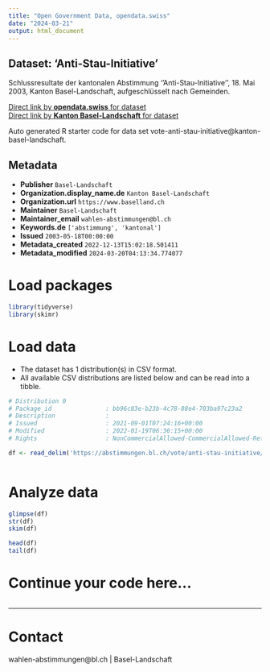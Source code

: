 ```yaml
---
title: "Open Government Data, opendata.swiss"
date: "2024-03-21"
output: html_document
---
```


## Dataset: 'Anti-Stau-Initiative'

Schlussresultate der kantonalen Abstimmung ''Anti-Stau-Initiative'', 18. Mai 2003, Kanton Basel-Landschaft, aufgeschlüsselt nach Gemeinden.

[Direct link by **opendata.swiss** for dataset](https://opendata.swiss/de/dataset/anti-stau-initiative)<br>
[Direct link by **Kanton Basel-Landschaft** for dataset](https://abstimmungen.bl.ch/vote/anti-stau-initiative/data)

Auto generated R starter code for data set vote-anti-stau-initiative@kanton-basel-landschaft.

## Metadata

- **Publisher** `Basel-Landschaft`
- **Organization.display_name.de** `Kanton Basel-Landschaft`
- **Organization.url** `https://www.baselland.ch`
- **Maintainer** `Basel-Landschaft`
- **Maintainer_email** `wahlen-abstimmungen@bl.ch`
- **Keywords.de** `['abstimmung', 'kantonal']`
- **Issued** `2003-05-18T00:00:00`
- **Metadata_created** `2022-12-13T15:02:18.501411`
- **Metadata_modified** `2024-03-20T04:13:34.774077`


# Load packages

```r

library(tidyverse)
library(skimr)

```

# Load data

-   The dataset has 1 distribution(s) in CSV format.
-   All available CSV distributions are listed below and can be read into a tibble.

```r

# Distribution 0
# Package_id               : bb96c83e-b23b-4c78-88e4-703ba97c23a2
# Description              : 
# Issued                   : 2021-09-01T07:24:16+00:00
# Modified                 : 2022-01-19T06:36:15+00:00
# Rights                   : NonCommercialAllowed-CommercialAllowed-ReferenceRequired

df <- read_delim('https://abstimmungen.bl.ch/vote/anti-stau-initiative/data-csv')



```

# Analyze data

```r

glimpse(df)
str(df)
skim(df)

head(df)
tail(df)

```

# Continue your code here...

```r

```

------------------------------------------------------------------------

# Contact

wahlen-abstimmungen@bl.ch | Basel-Landschaft
